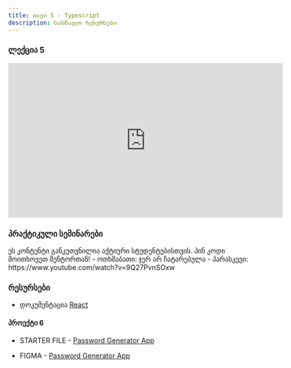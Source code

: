 ```yaml
---
title: თავი 5 - Typescript
description: სასწავლო რესურსები
---
```


### ლექცია 5

<iframe width="560" height="315" src="https://www.youtube.com/embed/UJRh_hItOpg?si=T6piDGyvSQtygRTM" title="YouTube video player" frameborder="0" allow="accelerometer; autoplay; clipboard-write; encrypted-media; gyroscope; picture-in-picture; web-share" allowFullScreen></iframe>

### პრაქტიკული სემინარები

<Card>
  <PinCodeProtectedContent>
    <Locked>
      ეს კონტენტი განკუთვნილია აქტიური სტუდენტებისთვის. პინ კოდი მოითხოვეთ
      მენტორთან!
    </Locked>
    <Unlocked>
      - ოთხშაბათი: ჯერ არ ჩატარებულა
      - პარასკევი: https://www.youtube.com/watch?v=9Q27PvnSOxw
    </Unlocked>
  </PinCodeProtectedContent>
</Card>

### რესურსები

- დოკუმენტაცია [React](https://react.dev)

#### პროექტი 6

- STARTER FILE - [Password Generator App](https://drive.google.com/file/d/1buOyUdNqP-5abmkbXE8d8pfwGSdQKsbI/view?usp=sharing)

- FIGMA - [Password Generator App](https://www.figma.com/file/onFTedXP9FQMgF1IlEHC6l/password-generator-app?type=design&node-id=0-229&mode=design&t=mxH2Fa0MKYd3jhyk-0)

